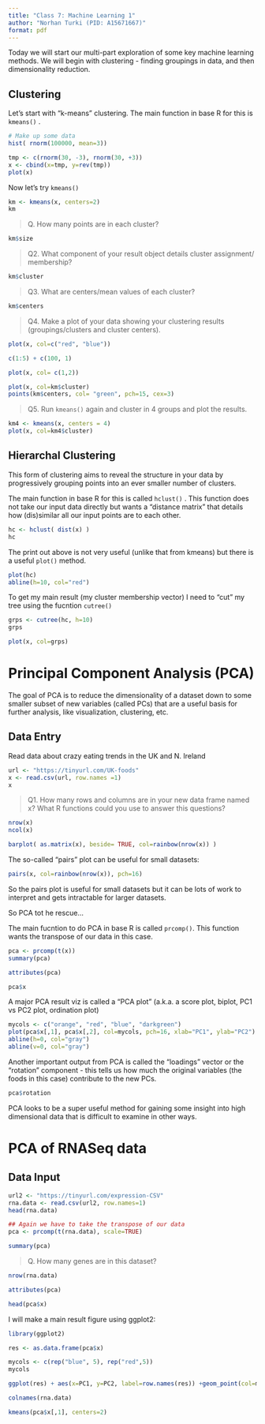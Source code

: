 ```yaml
---
title: "Class 7: Machine Learning 1"
author: "Norhan Turki (PID: A15671667)"
format: pdf
---
```


Today we will start our multi-part exploration of some key machine learning methods. We will begin with clustering - finding groupings in data, and then dimensionality reduction.


## Clustering

Let's start with "k-means" clustering.
The main function in base R for this is `kmeans()` . 

```r
# Make up some data 
hist( rnorm(100000, mean=3))
```


```r
tmp <- c(rnorm(30, -3), rnorm(30, +3))
x <- cbind(x=tmp, y=rev(tmp))
plot(x)
```

Now let's try `kmeans()`

```r
km <- kmeans(x, centers=2)
km
```

> Q. How many points are in each cluster? 

```r
km$size
```

> Q2. What component of your result object details cluster assignment/ membership? 

```r
km$cluster
```


> Q3. What are centers/mean values of each cluster?

```r
km$centers
```


> Q4. Make a plot of your data showing your clustering results (groupings/clusters and cluster centers). 

```r
plot(x, col=c("red", "blue"))
```

```r
c(1:5) + c(100, 1)
```

```r
plot(x, col= c(1,2))
```

```r
plot(x, col=km$cluster)
points(km$centers, col= "green", pch=15, cex=3)
```

> Q5. Run `kmeans()` again and cluster in 4 groups and plot the results.

```r
km4 <- kmeans(x, centers = 4)
plot(x, col=km4$cluster)
```

## Hierarchal Clustering

This form of clustering aims to reveal the structure in your data by progressively grouping points into an ever smaller number of clusters. 

The main function in base R for this is called `hclust()` . This function does not take our input data directly but wants a "distance matrix" that details how (dis)similar all our input points are to each other. 

```r
hc <- hclust( dist(x) )
hc
```

The print out above is not very useful (unlike that from kmeans) but there is a useful `plot()` method. 

```r
plot(hc)
abline(h=10, col="red")
```

To get my main result (my cluster membership vector) I need to "cut" my tree using the fucntion `cutree()`

```r
grps <- cutree(hc, h=10)
grps
```

```r
plot(x, col=grps)
```

# Principal Component Analysis (PCA)

The goal of PCA is to reduce the dimensionality of a dataset down to some smaller subset of new variables (called PCs) that are a useful basis for further analysis, like visualization, clustering, etc.

## Data Entry 

Read data about crazy eating trends in the UK and N. Ireland

```r
url <- "https://tinyurl.com/UK-foods"
x <- read.csv(url, row.names =1)
x
```

> Q1. How many rows and columns are in your new data frame named x? What R functions could you use to answer this questions?

```r
nrow(x)
ncol(x)
```

```r
barplot( as.matrix(x), beside= TRUE, col=rainbow(nrow(x)) )
```

The so-called "pairs" plot can be useful for small datasets:

```r
pairs(x, col=rainbow(nrow(x)), pch=16)
```

So the pairs plot is useful for small datasets but it can be lots of work to interpret and gets intractable for larger datasets.

So PCA tot he rescue...

The main fucntion to do PCA in base R is called `prcomp()`. This function wants the transpose of our data in this case. 

```r
pca <- prcomp(t(x))
summary(pca)
```

```r
attributes(pca)
```

```r
pca$x
```

A major PCA result viz is called a "PCA plot" (a.k.a. a score plot, biplot, PC1 vs PC2 plot, ordination plot)

```r
mycols <- c("orange", "red", "blue", "darkgreen")
plot(pca$x[,1], pca$x[,2], col=mycols, pch=16, xlab="PC1", ylab="PC2")
abline(h=0, col="gray")
abline(v=0, col="gray")
```

Another important output from PCA is called the "loadings" vector or the "rotation" component - this tells us how much the original variables (the foods in this case) contribute to the new PCs.

```r
pca$rotation
```

PCA looks to be a super useful method for gaining some insight into high dimensional data that is difficult to examine in other ways. 

# PCA of RNASeq data 

## Data Input 

```r
url2 <- "https://tinyurl.com/expression-CSV"
rna.data <- read.csv(url2, row.names=1)
head(rna.data)
```

```r
## Again we have to take the transpose of our data 
pca <- prcomp(t(rna.data), scale=TRUE)
```

```r
summary(pca)
```

> Q. How many genes are in this dataset?

```r
nrow(rna.data)
```


```r
attributes(pca)
```

```r
head(pca$x)
```

I will make a main result figure using ggplot2:

```r
library(ggplot2)
```

```r
res <- as.data.frame(pca$x)
```

```r
mycols <- c(rep("blue", 5), rep("red",5))
mycols
```


```r
ggplot(res) + aes(x=PC1, y=PC2, label=row.names(res)) +geom_point(col=mycols)
```

```r
colnames(rna.data)
```

```r
kmeans(pca$x[,1], centers=2)
```

